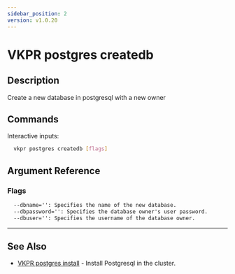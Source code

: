 ```yaml
---
sidebar_position: 2
version: v1.0.20
---
```


# VKPR postgres createdb

## Description

Create a new database in postgresql with a new owner

## Commands

Interactive inputs:

```bash
  vkpr postgres createdb [flags]
```

## Argument Reference

### Flags

```txt
  --dbname='': Specifies the name of the new database.
  --dbpassword='': Specifies the database owner's user password.
  --dbuser='': Specifies the username of the database owner.
```

---

## See Also

- [VKPR postgres install](/docs/commands/postgresql/install) - Install Postgresql in the cluster.
